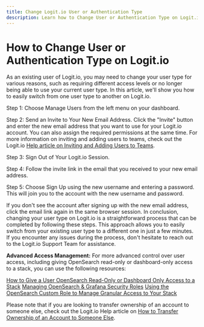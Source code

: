 ```yaml
---
title: Change Logit.io User or Authentication Type
description: Learn how to Change User or Authentication Type on Logit.io
---
```


# How to Change User or Authentication Type on Logit.io

As an existing user of Logit.io, you may need to change your user type for various reasons, such as requiring different access levels or no longer being able to use your current user type. In this article, we'll show you how to easily switch from one user type to another on Logit.io.

Step 1: Choose Manage Users from the left menu on your dashboard.

Step 2: Send an Invite to Your New Email Address.
Click the "Invite" button and enter the new email address that you want to use for your Logit.io account. 
You can also assign the required permissions at the same time. For more information on inviting and 
adding users to teams, check out the 
Logit.io [Help article on Inviting and Adding Users to Teams](/account-administration/account-access-users-teams/roles-access/inviting-users-to-your-account).

Step 3: Sign Out of Your Logit.io Session.

Step 4: Follow the invite link in the email that you received to your new email address.

Step 5: Choose Sign Up using the new username and entering a password.
This will join you to the account with the new username and password.

<Callout type="info">
  If you don't see the account after signing up with the new email address, 
  click the email link again in the same browser session.
  In conclusion, changing your user type on Logit.io is a straightforward 
  process that can be completed by following these steps. This approach allows 
  you to easily switch from your existing user type to a different one in just 
  a few minutes. If you encounter any issues during the process, don't hesitate 
  to reach out to the Logit.io Support Team for assistance.
</Callout>

**Advanced Access Management:** For more advanced control over user access, 
including giving OpenSearch read-only or dashboard-only access to a 
stack, you can use the following resources:

[How to Give a User OpenSearch Read-Only or Dashboard Only Access to a Stack](/account-administration/account-access-users-teams/roles-access/opensearch-read-only-dashboard-only-access)
[Managing OpenSearch & Grafana Security Roles](/account-administration/account-access-users-teams/roles-access/managing-opensearch-grafana-security-roles)
[Using the OpenSearch Custom Role to Manage Granular Access to Your Stack](/account-administration/account-access-users-teams/roles-access/opensearch-custom-role)

Please note that if you are looking to transfer ownership of an 
account to someone else, check out the Logit.io Help article 
on [How to Transfer Ownership of an Account to Someone Else](/account-administration/account-access-users-teams/roles-access/transferring-your-account).
